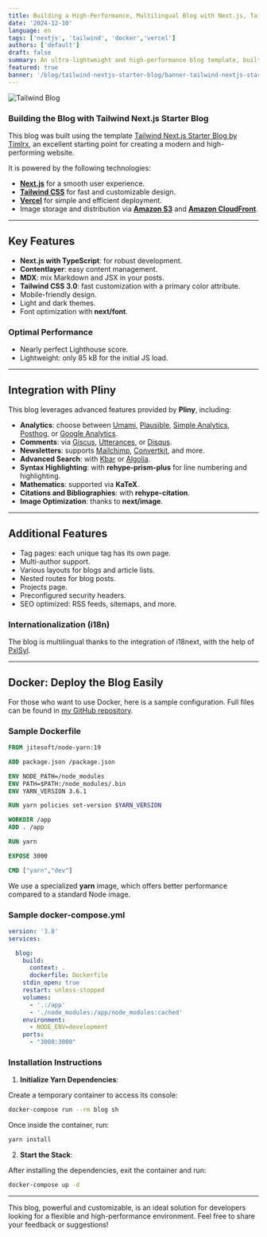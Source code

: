 ```yaml
---
title: Building a High-Performance, Multilingual Blog with Next.js, Tailwind, and Docker
date: '2024-12-10'
language: en
tags: ['nextjs', 'tailwind', 'docker','vercel']
authors: ['default']
draft: false
summary: An ultra-lightweight and high-performance blog template, built with Tailwind CSS, Next.js, and Docker, offering a smooth and multilingual experience.
featured: true
banner: '/blog/tailwind-nextjs-starter-blog/banner-tailwind-nextjs-starter-blog-02.png'
---
```


![Tailwind Blog](https://d2mezi5ylxaxvl.cloudfront.net/blog/tailwind-nextjs-starter-blog/tailwind-blog.png?format=auto)

### Building the Blog with Tailwind Next.js Starter Blog

This blog was built using the template [Tailwind Next.js Starter Blog by Timlrx](https://github.com/timlrx/tailwind-nextjs-starter-blog), an excellent starting point for creating a modern and high-performing website.

It is powered by the following technologies:

- **[Next.js](https://nextjs.org/)** for a smooth user experience.
- **[Tailwind CSS](https://tailwindcss.com/)** for fast and customizable design.
- **[Vercel](https://vercel.com/)** for simple and efficient deployment.
- Image storage and distribution via **[Amazon S3](https://aws.amazon.com/s3/)** and **[Amazon CloudFront](https://aws.amazon.com/cloudfront/)**.

---

## Key Features

- **Next.js with TypeScript**: for robust development.
- **Contentlayer**: easy content management.
- **MDX**: mix Markdown and JSX in your posts.
- **Tailwind CSS 3.0**: fast customization with a primary color attribute.
- Mobile-friendly design.
- Light and dark themes.
- Font optimization with **next/font**.

### Optimal Performance

- Nearly perfect Lighthouse score.
- Lightweight: only 85 kB for the initial JS load.

<FancyBoxImage 
  src="/blog/tailwind-nextjs-starter-blog/performances-culturedevops.png" 
  alt="Lighthouse Report" 
  width={941}
  height={499}    
/>

---

## Integration with **Pliny**

This blog leverages advanced features provided by **Pliny**, including:

- **Analytics**: choose between [Umami](https://umami.is/), [Plausible](https://plausible.io/), [Simple Analytics](https://simpleanalytics.com/), [Posthog](https://posthog.com/), or [Google Analytics](https://analytics.google.com/analytics/web/).
- **Comments**: via [Giscus](https://giscus.app/), [Utterances](https://utteranc.es/), or [Disqus](https://disqus.com/).
- **Newsletters**: supports [Mailchimp](https://mailchimp.com/), [Convertkit](https://convertkit.com/), and more.
- **Advanced Search**: with [Kbar](https://kbar.vercel.app/) or [Algolia](https://www.algolia.com/).
- **Syntax Highlighting**: with **rehype-prism-plus** for line numbering and highlighting.
- **Mathematics**: supported via **KaTeX**.
- **Citations and Bibliographies**: with **rehype-citation**.
- **Image Optimization**: thanks to **next/image**.

---

## Additional Features

- Tag pages: each unique tag has its own page.
- Multi-author support.
- Various layouts for blogs and article lists.
- Nested routes for blog posts.
- Projects page.
- Preconfigured security headers.
- SEO optimized: RSS feeds, sitemaps, and more.

### Internationalization (i18n)

The blog is multilingual thanks to the integration of i18next, with the help of [PxlSyl](https://github.com/PxlSyl/tailwind-nextjs-starter-blog-i18n).

---

## Docker: Deploy the Blog Easily

For those who want to use Docker, here is a sample configuration. Full files can be found in [my GitHub repository](https://github.com/CultureDevOps/blog).

### Sample Dockerfile

```dockerfile
FROM jitesoft/node-yarn:19

ADD package.json /package.json

ENV NODE_PATH=/node_modules
ENV PATH=$PATH:/node_modules/.bin
ENV YARN_VERSION 3.6.1

RUN yarn policies set-version $YARN_VERSION

WORKDIR /app
ADD . /app

RUN yarn

EXPOSE 3000

CMD ["yarn","dev"]
```

We use a specialized **yarn** image, which offers better performance compared to a standard Node image.

### Sample docker-compose.yml

```yml
version: '3.8'
services:

  blog:
    build:
      context: .
      dockerfile: Dockerfile
    stdin_open: true
    restart: unless-stopped
    volumes:
      - '.:/app'
      - './node_modules:/app/node_modules:cached'
    environment:
      - NODE_ENV=development
    ports:
      - "3000:3000"
```

### Installation Instructions

1. **Initialize Yarn Dependencies**:
   
Create a temporary container to access its console:
```bash
docker-compose run --rm blog sh
```
Once inside the container, run:
```bash
yarn install
```

2. **Start the Stack**:
   
After installing the dependencies, exit the container and run:
```bash
docker-compose up -d
```

---

This blog, powerful and customizable, is an ideal solution for developers looking for a flexible and high-performance environment. Feel free to share your feedback or suggestions!


